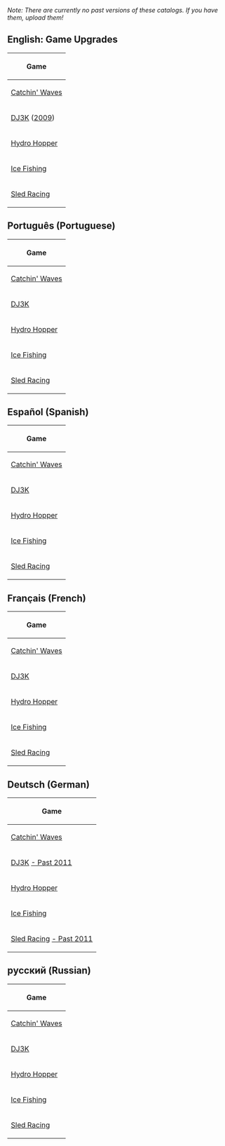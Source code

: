 ''Note: There are currently no past versions of these catalogs. If you have them, upload them!''

==English: Game Upgrades==



<center>
{|class="wikitable" border="1"
!Game
|-
|[[Media:Game Upgrades Cove Catchin' Waves.swf|Catchin' Waves]]
|-
|[[Media:GameUpgradesDance.swf|DJ3K]] ([[Media:GameUpgradesDance2009.swf|2009]])
|-
|[[Media:GameUpgradesDock.swf|Hydro Hopper]]
|-
|[[Media:GameUpgradesLodge.swf|Ice Fishing]]
|-
|[[Media:GameUpgradesMtn.swf|Sled Racing]]
|}
</center>

==Português (Portuguese)==
 
<center>
{|class="wikitable" border="1"
!Game
|-
|[[Media:PTCataloguesCove.swf|Catchin' Waves]]
|-
|[[Media:PTCataloguesDance.swf|DJ3K]]
|-
|[[Media:PTCataloguesDock.swf|Hydro Hopper]]
|-
|[[Media:PTCataloguesLodge.swf|Ice Fishing]]
|-
|[[Media:PTCataloguesMtn.swf|Sled Racing]]
|}
</center>

==Español (Spanish)==

<center>
{|class="wikitable" border="1"
!Game
|-
|[[Media:ESCataloguesCove.swf|Catchin' Waves]]
|-
|[[Media:ESCataloguesDance.swf|DJ3K]]
|-
|[[Media:ESCataloguesDock.swf|Hydro Hopper]]
|-
|[[Media:ESCataloguesLodge.swf|Ice Fishing]]
|-
|[[Media:ESCataloguesMtn.swf|Sled Racing]]
|}
</center>

==Français (French)==

<center>
{|class="wikitable" border="1"
!Game
|-
|[[Media:FRCataloguesCove.swf|Catchin' Waves]]
|-
|[[Media:FRCataloguesDance.swf|DJ3K]]
|-
|[[Media:FRCataloguesDock.swf|Hydro Hopper]]
|-
|[[Media:FRCataloguesLodge.swf|Ice Fishing]]
|-
|[[Media:FRCataloguesMtn.swf|Sled Racing]]
|}
</center>

==Deutsch (German)==

<center>
{|class="wikitable" border="1"
!Game
|-
|[[Media:DECataloguesCove.swf|Catchin' Waves]]
|-
|[[Media:DECataloguesDance.swf|DJ3K]] [[Media:DJ3KGameUpgradesDE2011.swf|- Past 2011]]
|-
|[[Media:DECataloguesDock.swf|Hydro Hopper]]
|-
|[[Media:DECataloguesLodge.swf|Ice Fishing]]
|-
|[[Media:DECataloguesMtn.swf|Sled Racing]] [[Media:SledRaceGameUpgradesDE2011.SWF|- Past 2011]]
|}
</center>

==pусский (Russian)==

<center>
{|class="wikitable" border="1"
!Game
|-
|[[Media:CoveGameUpgradesRU.swf|Catchin' Waves]]
|-
|[[Media:DJ3KGameUpgradesRU.swf|DJ3K]]
|-
|[[Media:DockGameUpgradesRU.swf|Hydro Hopper]]
|-
|[[Media:LodgeGameUpgradesRU.swf|Ice Fishing]]
|-
|[[Media:SledRaceGameUpgradesRU.SWF|Sled Racing]]
|}
</center>